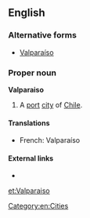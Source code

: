 ==English==
===Alternative forms===
* [[Valparaíso]] {{qualifier|official}}{{attention|en|in English?|topic=geography}}
===Proper noun===
'''Valparaiso'''

# A [[port]] [[city]] of [[Chile]].

====Translations====
{{trans-top|city}}
* French: Valparaíso
{{trans-mid}}
{{trans-bottom}}
====External links====
* {{pedia}}
[[Category:en:Cities]]

[[et:Valparaiso]]